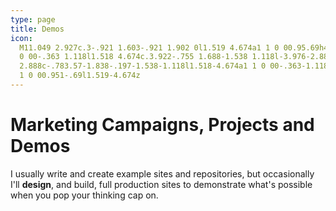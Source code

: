 ```yaml
---
type: page
title: Demos
icon:
  M11.049 2.927c.3-.921 1.603-.921 1.902 0l1.519 4.674a1 1 0 00.95.69h4.915c.969 0 1.371 1.24.588 1.81l-3.976 2.888a1 1
  0 00-.363 1.118l1.518 4.674c.3.922-.755 1.688-1.538 1.118l-3.976-2.888a1 1 0 00-1.176 0l-3.976
  2.888c-.783.57-1.838-.197-1.538-1.118l1.518-4.674a1 1 0 00-.363-1.118l-3.976-2.888c-.784-.57-.38-1.81.588-1.81h4.914a1
  1 0 00.951-.69l1.519-4.674z
---
```



# Marketing Campaigns, Projects and Demos

I usually write and create example sites and repositories, but occasionally I'll **design**, and build, full production
sites to demonstrate what's possible when you pop your thinking cap on.

<AllDemos />
